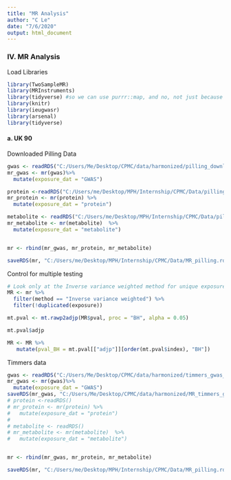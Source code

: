 ```yaml
---
title: "MR Analysis"
author: "C Le"
date: "7/6/2020"
output: html_document
---
```

### IV. MR Analysis


Load Libraries
```r
library(TwoSampleMR)
library(MRInstruments)
library(tidyverse) #so we can use purrr::map, and no, not just because I got cats
library(knitr)
library(ieugwasr)
library(arsenal)
library(tidyverse)
```


#### a. UK 90 
Downloaded Pilling Data
```r
gwas <- readRDS("C:/Users/Me/Desktop/CPMC/data/harmonized/pilling_download_gwas.rds")
mr_gwas <- mr(gwas)%>%
  mutate(exposure_dat = "GWAS")

protein <-readRDS("C:/Users/me/Desktop/MPH/Internship/CPMC/Data/pilling_download_protein.rds")
mr_protein <- mr(protein) %>%
  mutate(exposure_dat = "protein")

metabolite <- readRDS("C:/Users/me/Desktop/MPH/Internship/CPMC/Data/pilling_download_metabolites.rds")
mr_metabolite <- mr(metabolite)  %>%
  mutate(exposure_dat = "metabolite")


mr <- rbind(mr_gwas, mr_protein, mr_metabolite)

saveRDS(mr, "C:/Users/me/Desktop/MPH/Internship/CPMC/Data/MR_pilling.rds")
```

Control for multiple testing
```r

# Look only at the Inverse variance weighted method for unique exposures
MR <- mr %>%
  filter(method == "Inverse variance weighted") %>%
  filter(!duplicated(exposure))

mt.pval <- mt.rawp2adjp(MR$pval, proc = "BH", alpha = 0.05)

mt.pval$adjp

MR <- MR %>%
   mutate(pval_BH = mt.pval[["adjp"]][order(mt.pval$index), "BH"])

```

Timmers data

```r
gwas <- readRDS("C:/Users/Me/Desktop/CPMC/data/harmonized/timmers_gwas_df.rds")
mr_gwas <- mr(gwas)%>%
  mutate(exposure_dat = "GWAS")
saveRDS(mr_gwas, "C:/Users/Me/Desktop/CPMC/data/harmonized/MR_timmers_gwas.rds")
# protein <-readRDS()
# mr_protein <- mr(protein) %>%
#   mutate(exposure_dat = "protein")
# 
# metabolite <- readRDS()
# mr_metabolite <- mr(metabolite)  %>%
#   mutate(exposure_dat = "metabolite")


mr <- rbind(mr_gwas, mr_protein, mr_metabolite)

saveRDS(mr, "C:/Users/me/Desktop/MPH/Internship/CPMC/Data/MR_pilling.rds")
```